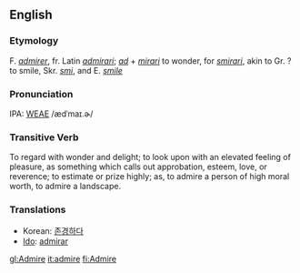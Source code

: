 ==English==
===Etymology===
F. ''[[admirer]]'', fr. Latin ''[[admirari]]''; ''[[ad]]'' + ''[[mirari]]'' to wonder, for ''[[smirari]]'', akin to Gr. ? to smile, Skr. ''[[smi]]'', and E. ''[[smile]]''

===Pronunciation===
IPA: [[WEAE]] /ædˈmaɪ.ɚ/

===Transitive Verb===
{{en-infl-reg-other-e|admir|e|}}

To regard with wonder and delight; to look upon with an elevated feeling of pleasure, as something which calls out  approbation, esteem, love, or reverence; to estimate or prize highly; as, to admire a person of high moral worth, to admire a landscape.

===Translations===
*Korean: [[존경하다]]
*[[Ido]]: [[admirar]]

[[gl:Admire]]
[[it:admire]]
[[fi:Admire]]